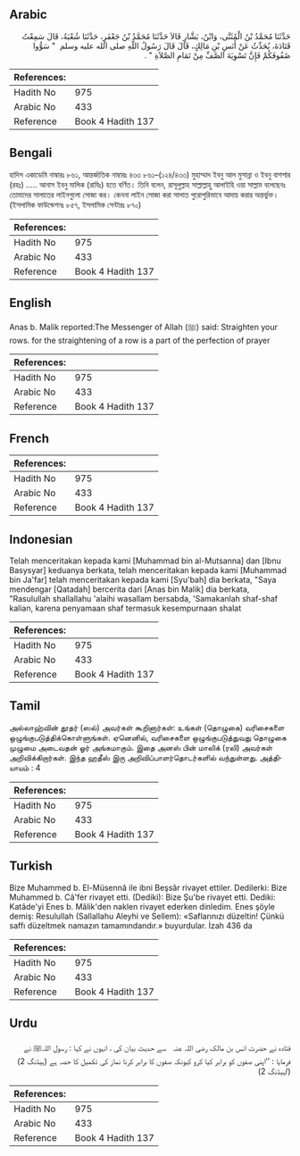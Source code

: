 ## Arabic


<div dir="rtl" lang="ar" style={{fontSize:'larger',backgroundColor:'#f8f9fa',padding:20}}>
حَدَّثَنَا مُحَمَّدُ بْنُ الْمُثَنَّى، وَابْنُ، بَشَّارٍ قَالاَ حَدَّثَنَا مُحَمَّدُ بْنُ جَعْفَرٍ، حَدَّثَنَا شُعْبَةُ، قَالَ سَمِعْتُ قَتَادَةَ، يُحَدِّثُ عَنْ أَنَسِ بْنِ مَالِكٍ، قَالَ قَالَ رَسُولُ اللَّهِ صلى الله عليه وسلم ‏ "‏ سَوُّوا صُفُوفَكُمْ فَإِنَّ تَسْوِيَةَ الصَّفِّ مِنْ تَمَامِ الصَّلاَةِ ‏"‏ ‏.‏
</div>
<div style={{backgroundColor:'#f8f9fa',padding:20, marginBottom: 10}}><table> <thead> <tr> <th>References:</th> <th></th> </tr> </thead> <tbody><tr><td>Hadith No</td><td>975</td></tr><tr><td>Arabic No</td><td>433</td></tr><tr><td>Reference</td><td>Book 4 Hadith 137</td></tr></tbody></table></div>

## Bengali


<div dir="ltr" lang="bn" style={{fontSize:'larger',backgroundColor:'#f8f9fa',padding:20}}>
হাদিস একাডেমি নাম্বারঃ ৮৬১, আন্তর্জাতিক নাম্বারঃ ৪৩৩ ৮৬১–(১২৪/৪৩৩) মুহাম্মাদ ইবনু আল মুসান্না ও ইবনু বাশশার (রহঃ) ..... আনাস ইবনু মালিক (রাযিঃ) হতে বর্ণিত। তিনি বলেন, রাসূলুল্লাহ সাল্লাল্লাহু আলাইহি ওয়া সাল্লাম বলেছেনঃ তোমাদের সালাতের লাইনগুলো সোজা কর। কেননা লাইন সোজা করা সালাত পুরোপুরিভাবে আদায় করার অন্তর্ভুক্ত। (ইসলামিক ফাউন্ডেশনঃ ৮৫৭, ইসলামিক সেন্টারঃ ৮৭০)
</div>
<div style={{backgroundColor:'#f8f9fa',padding:20, marginBottom: 10}}><table> <thead> <tr> <th>References:</th> <th></th> </tr> </thead> <tbody><tr><td>Hadith No</td><td>975</td></tr><tr><td>Arabic No</td><td>433</td></tr><tr><td>Reference</td><td>Book 4 Hadith 137</td></tr></tbody></table></div>

## English


<div dir="ltr" lang="en" style={{fontSize:'larger',backgroundColor:'#f8f9fa',padding:20}}>
Anas b. Malik reported:The Messenger of Allah (ﷺ) said: Straighten your rows. for the straightening of a row is a part of the perfection of prayer
</div>
<div style={{backgroundColor:'#f8f9fa',padding:20, marginBottom: 10}}><table> <thead> <tr> <th>References:</th> <th></th> </tr> </thead> <tbody><tr><td>Hadith No</td><td>975</td></tr><tr><td>Arabic No</td><td>433</td></tr><tr><td>Reference</td><td>Book 4 Hadith 137</td></tr></tbody></table></div>

## French


<div dir="ltr" lang="fr" style={{fontSize:'larger',backgroundColor:'#f8f9fa',padding:20}}>

</div>
<div style={{backgroundColor:'#f8f9fa',padding:20, marginBottom: 10}}><table> <thead> <tr> <th>References:</th> <th></th> </tr> </thead> <tbody><tr><td>Hadith No</td><td>975</td></tr><tr><td>Arabic No</td><td>433</td></tr><tr><td>Reference</td><td>Book 4 Hadith 137</td></tr></tbody></table></div>

## Indonesian


<div dir="ltr" lang="id" style={{fontSize:'larger',backgroundColor:'#f8f9fa',padding:20}}>
Telah menceritakan kepada kami [Muhammad bin al-Mutsanna] dan [Ibnu Basysyar] keduanya berkata, telah menceritakan kepada kami [Muhammad bin Ja'far] telah menceritakan kepada kami [Syu'bah] dia berkata, "Saya mendengar [Qatadah] bercerita dari [Anas bin Malik] dia berkata, "Rasulullah shallallahu 'alaihi wasallam bersabda, 'Samakanlah shaf-shaf kalian, karena penyamaan shaf termasuk kesempurnaan shalat
</div>
<div style={{backgroundColor:'#f8f9fa',padding:20, marginBottom: 10}}><table> <thead> <tr> <th>References:</th> <th></th> </tr> </thead> <tbody><tr><td>Hadith No</td><td>975</td></tr><tr><td>Arabic No</td><td>433</td></tr><tr><td>Reference</td><td>Book 4 Hadith 137</td></tr></tbody></table></div>

## Tamil


<div dir="ltr" lang="ta" style={{fontSize:'larger',backgroundColor:'#f8f9fa',padding:20}}>
அல்லாஹ்வின் தூதர் (ஸல்) அவர்கள் கூறினார்கள்: உங்கள் (தொழுகை) வரிசைகளை ஒழுங்குபடுத்திக்கொள்ளுங்கள். ஏனெனில், வரிசைகளை ஒழுங்குபடுத்துவது தொழுகை முழுமை அடைவதன் ஓர் அங்கமாகும். இதை அனஸ் பின் மாலிக் (ரலி) அவர்கள் அறிவிக்கிறார்கள். இந்த ஹதீஸ் இரு அறிவிப்பாளர்தொடர்களில் வந்துள்ளது. அத்தியாயம் : 4
</div>
<div style={{backgroundColor:'#f8f9fa',padding:20, marginBottom: 10}}><table> <thead> <tr> <th>References:</th> <th></th> </tr> </thead> <tbody><tr><td>Hadith No</td><td>975</td></tr><tr><td>Arabic No</td><td>433</td></tr><tr><td>Reference</td><td>Book 4 Hadith 137</td></tr></tbody></table></div>

## Turkish


<div dir="ltr" lang="tr" style={{fontSize:'larger',backgroundColor:'#f8f9fa',padding:20}}>
Bize Muhammed b. El-Müsennâ ile ibni Beşsâr rivayet ettiler. Dedilerki: Bize Muhammed b. Câ'fer rivayet etti. (Dediki): Bize Şu'be rivayet etti. Dediki: Katâde'yi Enes b. Mâlik'den naklen rivayet ederken dinledim. Enes şöyle demiş: Resulullah (Sallallahu Aleyhi ve Sellem): «Saflarınızı düzeltin! Çünkü saffı düzeltmek namazın tamamındandır.» buyurdular. İzah 436 da
</div>
<div style={{backgroundColor:'#f8f9fa',padding:20, marginBottom: 10}}><table> <thead> <tr> <th>References:</th> <th></th> </tr> </thead> <tbody><tr><td>Hadith No</td><td>975</td></tr><tr><td>Arabic No</td><td>433</td></tr><tr><td>Reference</td><td>Book 4 Hadith 137</td></tr></tbody></table></div>

## Urdu


<div dir="rtl" lang="ur" style={{fontSize:'larger',backgroundColor:'#f8f9fa',padding:20}}>
قتادہ نے حضرت انس بن مالک ‌رضی ‌اللہ ‌عنہ ‌ ‌ سے حدیث بیان کی ، انہوں نے کہا : رسول اللہﷺ نے فرمایا : ’’اپنی صفوں کو برابر کیا کرو کیونکہ صفوں کا برابر کرنا نماز کی تکمیل کا حصہ ہے (ہیڈنگ 2) (/ہیڈنگ 2)
</div>
<div style={{backgroundColor:'#f8f9fa',padding:20, marginBottom: 10}}><table> <thead> <tr> <th>References:</th> <th></th> </tr> </thead> <tbody><tr><td>Hadith No</td><td>975</td></tr><tr><td>Arabic No</td><td>433</td></tr><tr><td>Reference</td><td>Book 4 Hadith 137</td></tr></tbody></table></div>